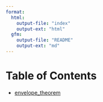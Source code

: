 ```yaml
---
format:
  html:
    output-file: "index"
    output-ext: "html"
  gfm:
    output-file: "README"
    output-ext: "md"
---
```

# Table of Contents
- [envelope_theorem](envelope_theorem/index.html)
